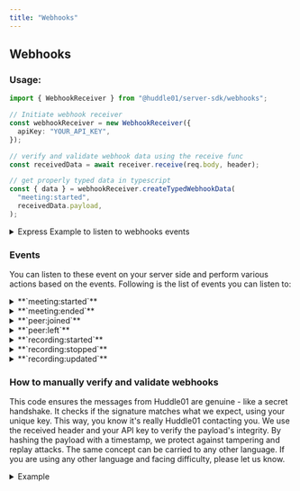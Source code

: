 ```yaml
---
title: "Webhooks"
---
```



## Webhooks

### Usage:

```ts
import { WebhookReceiver } from "@huddle01/server-sdk/webhooks";

// Initiate webhook receiver
const webhookReceiver = new WebhookReceiver({
  apiKey: "YOUR_API_KEY",
});

// verify and validate webhook data using the receive func
const receivedData = await receiver.receive(req.body, header); 

// get properly typed data in typescript
const { data } = webhookReceiver.createTypedWebhookData(
  "meeting:started",
  receivedData.payload,
);
```

<details>
  <summary>
    Express Example to listen to webhooks events
  </summary>
    <Callout>
    To make the webhook work on localhost, you'll have to use something like `ngrok` for port forwarding.
    </Callout>
    <Callout>
    The `Content-Type` is set to "Content-Type": "text/plain", attempting to parse it as JSON, multipart, or any other structured format will not work as expected. Please ensure that you handle the content as plain text.
    </Callout>

    ```ts
    import express, { Request, Response } from "express";
    import bodyParser from "body-parser";
    import { WebhookReceiver } from "@huddle01/server-sdk/webhooks";

    const receiver = new WebhookReceiver({
      apiKey: "YOUR_API_KEY",
    });

    const app = express();
    const port = 3002;

    // Middleware to parse the body as text/plain
    app.use(express.text({ type: '*/*' }));

    app.post("/", async (req: Request, res: Response) => {
      try {
        const header = req.headers["huddle01-signature"] as string | undefined;

        const data = await receiver.receive(req.body, header);

        switch (receivedData.event) {
          case "meeting:started": {
            // !! Thie helper will give properly typed data in typescript
            const { data } = webhookReceiver.createTypedWebhookData(
              "meeting:started",
              receivedData.payload,
            );

            // ... logic as per requirment
            break;
          }

          case "meeting:ended": {
            const { data } = webhookReceiver.createTypedWebhookData(
              "meeting:ended",
              receivedData.payload,
            );

            // ... logic as per requirment
          }

          // ... cases for peer:joined, peer:left, recording:started, etc
        }

        res.status(200).send({ success: true });
      } catch (error) {
        console.error({ error });
      }
    });

    app.listen(port, () => {
      console.log(`🦊 Express server running at http://localhost:${port}`);
    });

    ```

</details>

### Events

You can listen to these event on your server side and perform various actions based on the events. Following is the list of events you can listen to:

<details>
    <summary>
    **`meeting:started`**
    </summary>

```ts
type MeetingStarted = {
  sessionId: string;
  roomId: string;
  createdAt: number;
};
```

</details>

<details>
    <summary>
    **`meeting:ended`**
    </summary>

```ts
type MeetingEnded = {
  sessionId: string;
  roomId: string;
  createdAt: number;
  endedAt: number;
  duration: number;
  participants: number;
  maxParticipants: number;
  audioMinutes: number;
  videoMinutes: number;
};
```

</details>

<details>
    <summary>
    **`peer:joined`**
    </summary>

```ts
type PeerJoined = {
  id: string;
  sessionId: string;
  roomId: string;
  joinedAt: number;
  metadata?: string;
  role?: string;
  browser: {
    name?: string;
    version?: string;
  };
  geoData?: {
    region: string;
    country: string;
  };
  device: {
    model?: string;
    type?: string;
    vendor?: string;
  };
};
```

</details>

<details>
    <summary>
    **`peer:left`**
    </summary>

```ts
type PeerLeft = {
  id: string;
  sessionId: string;
  roomId: string;
  leftAt: number;
  duration: number;
  metadata?: string;
  role?: string;
}
```

</details>

<details>
    <summary>
    **`recording:started`**
    </summary>

```ts
type Recording = {
  id: string;
  roomId: string;
  sessionId: string;
  files: {
    duration: number;
    size: number;
    filename: string;
    location: string;
  }[];  // This array will be empty when we start the recording
  streams: {
    duration: number;
    url: string;
    startedAt: number;
    endedAt: number;
  }[];  // This array will be empty when we start the recording
  cid?: string;
  ipfsUrl?: string;
};
```

</details>

<details>
    <summary>
    **`recording:stopped`**
    </summary>

```ts
type Recording = {
  id: string;
  roomId: string;
  sessionId: string;
  files: {
    duration: number;  // Duration is in seconds
    size: number;  // Size is in MB
    filename: string;
    location: string;
  }[];
  streams: {
    duration: number;  // Duration is in seconds
    url: string;
    startedAt: number;
    endedAt: number;
  }[];
  cid?: string;
  ipfsUrl?: string;
};
```

</details>

<details>
    <summary>
    **`recording:updated`**
    </summary>

```ts
type Recording = {
  id: string;
  roomId: string;
  sessionId: string;
  files: {
    duration: number;  // Duration is in seconds
    size: number;  // Size is in MB
    filename: string;
    location: string;
  }[];
  streams: {
    duration: number;  // Duration is in seconds
    url: string;  // rtmp url, where you streamed to
    startedAt: number;
    endedAt: number;
  }[];
  cid?: string;
  ipfsUrl?: string;
};
```

</details>

### How to manually verify and validate webhooks


This code ensures the messages from Huddle01 are genuine - like a secret handshake. It checks if the signature matches what we expect, using your unique key. This way, you know it's really Huddle01 contacting you. We use the received header and your API key to verify the payload's integrity. By hashing the payload with a timestamp, we protect against tampering and replay attacks. The same concept can be carried to any other language. If you are using any other language and facing difficulty, please let us know.

<details>
  <summary>
    Example
  </summary>

```ts
import crypto from "node:crypto"

const verifyWebhook = (body: any, header?: string | null) => {
  // Huddle01-Signature: t=36285904404,sha256=88f3ff0fds9sf8a98vb0b096e81507cfd5c932fc17cf63a4a55566fd38da3a2d3d2
  const timestamp = header?.split(",")[0]?.split("=")?.[1];
  const signature = header?.split(",")[1];

  if (!timestamp || !signature) throw new Error("Invalid headers");

  let data: Record<any, any>;

  if (typeof body === "string") data = JSON.parse(body);
  else if (typeof body === "object") data = body;
  else throw new Error("Invalid body");

  if (!data.id) throw new Error("Invalid body");

  // Tolerance zone: 5 minutes ago
  const tolerance = Date.now() - 5 * 60 * 1000;

  if (Number(timestamp) < tolerance) {
    // The request timestamp is outside of the tolerance zone.
    throw new Error("Request expired");
  }

  const hashPayload = `${data.id}.${timestamp}.${JSON.stringify(data)}`;

  const signatureAlgorithm = signature.split("=")[0];

  if (!signatureAlgorithm) throw new Error("Invalid signature algorithm");

  const hmac = crypto.createHmac(signatureAlgorithm, "YOUR_API_KEY");

  const digest = Buffer.from(
    `${signatureAlgorithm}=${hmac.update(hashPayload).digest("hex")}`,
    "utf8",
  );

  const providerSig = Buffer.from(signature, "utf8");

  if (
    providerSig.length !== digest.length ||
    !crypto.timingSafeEqual(digest, providerSig)
  ) {
    throw new Error("Invalid signature");
  }

  return data;
};
```
</details>
